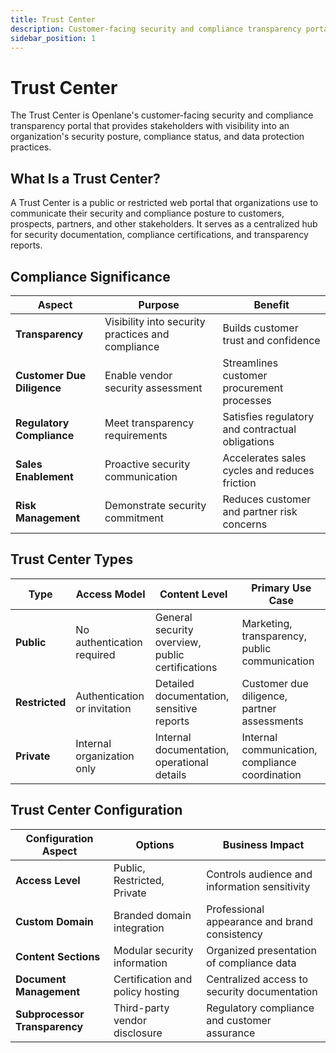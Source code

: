 ```yaml
---
title: Trust Center
description: Customer-facing security and compliance transparency portal
sidebar_position: 1
---
```


# Trust Center

The Trust Center is Openlane's customer-facing security and compliance transparency portal that provides stakeholders with visibility into an organization's security posture, compliance status, and data protection practices.

## What Is a Trust Center?

A Trust Center is a public or restricted web portal that organizations use to communicate their security and compliance posture to customers, prospects, partners, and other stakeholders. It serves as a centralized hub for security documentation, compliance certifications, and transparency reports.

## Compliance Significance

| Aspect | Purpose | Benefit |
|--------|---------|----------|
| **Transparency** | Visibility into security practices and compliance | Builds customer trust and confidence |
| **Customer Due Diligence** | Enable vendor security assessment | Streamlines customer procurement processes |
| **Regulatory Compliance** | Meet transparency requirements | Satisfies regulatory and contractual obligations |
| **Sales Enablement** | Proactive security communication | Accelerates sales cycles and reduces friction |
| **Risk Management** | Demonstrate security commitment | Reduces customer and partner risk concerns |

## Trust Center Types

| Type | Access Model | Content Level | Primary Use Case |
|------|-------------|---------------|------------------|
| **Public** | No authentication required | General security overview, public certifications | Marketing, transparency, public communication |
| **Restricted** | Authentication or invitation | Detailed documentation, sensitive reports | Customer due diligence, partner assessments |
| **Private** | Internal organization only | Internal documentation, operational details | Internal communication, compliance coordination |

## Trust Center Configuration

| Configuration Aspect | Options | Business Impact |
|---------------------|---------|----------------|
| **Access Level** | Public, Restricted, Private | Controls audience and information sensitivity |
| **Custom Domain** | Branded domain integration | Professional appearance and brand consistency |
| **Content Sections** | Modular security information | Organized presentation of compliance data |
| **Document Management** | Certification and policy hosting | Centralized access to security documentation |
| **Subprocessor Transparency** | Third-party vendor disclosure | Regulatory compliance and customer assurance |
